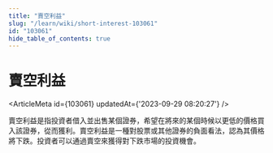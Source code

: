 ```yaml
---
title: "賣空利益"
slug: "/learn/wiki/short-interest-103061"
id: "103061"
hide_table_of_contents: true
---
```



# 賣空利益

<ArticleMeta id={103061} updatedAt={'2023-09-29 08:20:27'} />
<div className='border-solid border-b border-t-0 my-4 border-[var(--ifm-color-gray-300)]' />

賣空利益是指投資者借入並出售某個證券，希望在將來的某個時候以更低的價格買入該證券，從而獲利。賣空利益是一種對股票或其他證券的負面看法，認為其價格將下跌。投資者可以通過賣空來獲得對下跌市場的投資機會。
